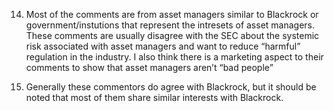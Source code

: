 14. Most of the comments are from asset managers similar to Blackrock or government/instutions that represent the intresets of asset managers. These comments are usually disagree with the SEC about the systemic risk associated with asset managers and want to reduce "harmful" regulation in the industry. I also think there is a marketing aspect to their comments to show that asset managers aren't "bad people"

15. Generally these commentors do agree with Blackrock, but it should be noted that most of them share similar interests with Blackrock. 